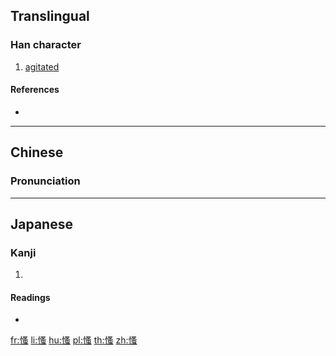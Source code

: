 ==Translingual==

===Han character===
{{Han char|rn=61|rad=心|as=10|sn=13|four=97036|canj=PEII|ids=⿰忄蚤}}

# [[agitated]]

====References====
* {{Han ref|kx=0397.210|dkj=11043|dj=0736.140|hdz=42332.120|uh=6145|ud=24901|bh=DD69|bd=56681}}

----

==Chinese==
{{zh-forms}}

===Pronunciation===
{{zh-pron
|m=sāo
|c=cou2,sou1
|mc=y
|oc=y
|ma=
|cat=v
}}

----

==Japanese==

===Kanji===
{{ja-kanji|grade=|rs=心10}}

# {{defn|lang=ja|sort=心10}}

====Readings====
* {{ja-readings|on=[[そう]] (sō), [[しょう]] (shō)|kun=[[うごく]] (ugoku)}}

[[fr:慅]]
[[li:慅]]
[[hu:慅]]
[[pl:慅]]
[[th:慅]]
[[zh:慅]]